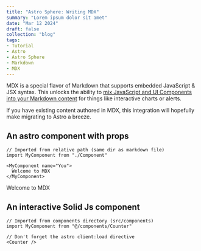 ```yaml
---
title: "Astro Sphere: Writing MDX"
summary: "Lorem ipsum dolor sit amet"
date: "Mar 12 2024"
draft: false
collection: "blog"
tags:
- Tutorial
- Astro
- Astro Sphere
- Markdown
- MDX
---
```


MDX is a special flavor of Markdown that supports embedded JavaScript & JSX syntax. This unlocks the ability to [mix JavaScript and UI Components into your Markdown content](https://docs.astro.build/en/guides/markdown-content/#mdx-features) for things like interactive charts or alerts.

If you have existing content authored in MDX, this integration will hopefully make migrating to Astro a breeze.

## An astro component with props

```
// Imported from relative path (same dir as markdown file)
import MyComponent from "./Component"

<MyComponent name="You">
  Welcome to MDX
</MyComponent>
```


<MyComponent name="You">
  Welcome to MDX
</MyComponent>



## An interactive Solid Js component

```
// Imported from components directory (src/components)
import MyComponent from "@/components/Counter"

// Don't forget the astro client:load directive
<Counter /> 
```


<Counter />

<br/>
<br/>
<br/>